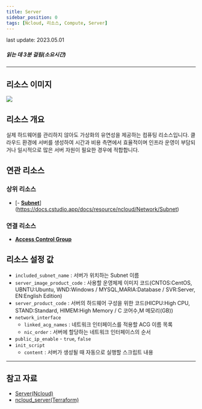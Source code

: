 ```yaml
---
title: Server
sidebar_position: 0
tags: [Ncloud, 리소스, Compute, Server]
---
```



<span className="theme-doc-version-badge badge badge--secondary">
    last update: 2023.05.01
</span>

##### 읽는 데 3분 걸림(소요시간)

---

## 리소스 이미지

<img src={icon} />

## 리소스 개요

실제 하드웨어를 관리하지 않아도 가상화의 유연성을 제공하는 컴퓨팅 리소스입니다. 클라우드 환경에 서버를 생성하여 시간과 비용 측면에서 효율적이며 인프라 운영이 부담되거나 일시적으로 많은 서버 자원이 필요한 경우에 적합합니다.

## 연관 리소스

### 상위 리소스

-   [- [**Subnet**](https://docs.cstudio.app/docs/resource/azure/Network/Subnet)](https://docs.cstudio.app/docs/resource/ncloud/Network/Subnet)

### 연결 리소스

-   [**Access Control Group**](https://docs.cstudio.app/docs/resource/ncloud/Network/AccessControlGroup)

## 리소스 설정 값

-   `included_subnet_name` : 서버가 위치하는 Subnet 이름
-   `server_image_product_code` : 사용할 운영체제 이미지 코드(CNTOS:CentOS, UBNTU:Ubuntu, WND:Windows / MYSQL,MARIA:Database / SVR:Server, EN:English Edition)
-   `server_product_code` : 서버의 하드웨어 구성을 위한 코드(HICPU:High CPU, STAND:Standard, HIMEM:High Memory / C 코어수,M 메모리(GB))
-   `network_interface`
    -   `linked_acg_names` : 네트워크 인터페이스를 적용할 ACG 이름 목록
    -   `nic_order` : 서버에 할당하는 네트워크 인터페이스의 순서
-   `public_ip_enable` - `true`, `false`
-   `init_script`
    -   `content` : 서버가 생성될 때 자동으로 실행할 스크립트 내용

---

## 참고 자료

-   [Server(Ncloud)](https://www.ncloud.com/product/compute/server)
-   [ncloud_server(Terraform)](https://registry.terraform.io/providers/NaverCloudPlatform/ncloud/latest/docs/resources/server)
